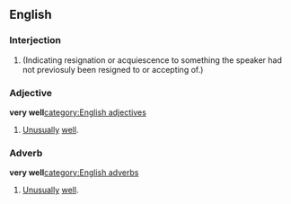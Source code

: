 ==English==
===Interjection===
{{en-intj}}
#(Indicating resignation or acquiescence to something the speaker had not previosuly been resigned to or accepting of.)
<!--SOP headers are out of alphabetcial order so that the idiomatic
    sense is 1st, with the sums of parts after it.-->
===Adjective===
'''very well'''[[category:English adjectives]]
#[[unusually|Unusually]] [[well]].
===Adverb===
'''very well'''[[category:English adverbs]]
#[[unusually|Unusually]] [[well]].